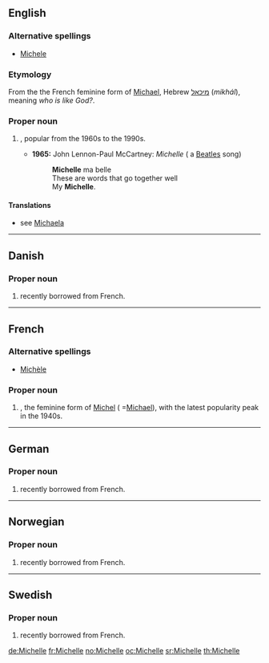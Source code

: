 ==English==

===Alternative spellings===
* [[Michele]]

===Etymology===
From the the French feminine form of [[Michael]], Hebrew [[מיכאל]] (''mikhál''), meaning ''who is like God?''.

===Proper noun===
{{en-proper noun}}

# {{given name|female|from=Hebrew|}} , popular from the 1960s to the 1990s.
#*'''1965:''' John Lennon-Paul McCartney: ''Michelle'' ( a [[Beatles]] song)
#*: '''Michelle''' ma belle
#*: These are words that go together well
#*: My '''Michelle'''.

====Translations====
* see [[Michaela]]

----

==Danish==

===Proper noun===
{{infl|da|proper noun}}

# {{given name|female|lang=da}} recently borrowed from French.

----

==French==

===Alternative spellings===
* [[Michèle]]

===Proper noun===
{{infl|fr|proper noun|g=f}}

# {{given name|female|lang=fr}}, the feminine form of [[Michel]] ( =[[Michael]]), with the latest popularity peak in the 1940s.

----

==German==

===Proper noun===
{{infl|de|proper noun}}

# {{given name|female|lang=de}} recently borrowed from French.

----

==Norwegian==

===Proper noun===
{{infl|no|proper noun}}

# {{given name|female|lang=no}} recently borrowed from French.

----

==Swedish==

===Proper noun===
{{infl|sv|proper noun}}

# {{given name|female|lang=sv}} recently borrowed from French.

[[de:Michelle]]
[[fr:Michelle]]
[[no:Michelle]]
[[oc:Michelle]]
[[sr:Michelle]]
[[th:Michelle]]